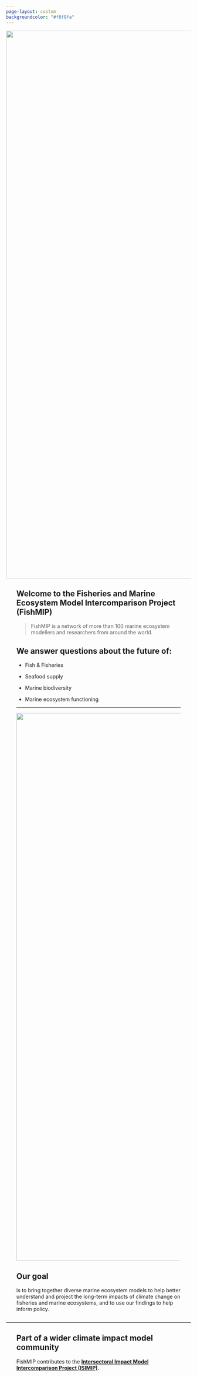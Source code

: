 ```yaml
---
page-layout: custom
backgroundcolor: "#f8f9fa"
---
```


![](images/fush!.jpeg){.column-screen style="padding: 0em;margin: -2 em" fig-align="center" width="1489"}

::: {style="margin:2em"}
## **Welcome to the Fisheries and Marine Ecosystem Model Intercomparison Project (FishMIP)**

> | FishMIP is a network of more than 100 marine ecosystem modellers and researchers from around the world.

## We answer questions about the future of:

-   Fish & Fisheries

-   Seafood supply

-   Marine biodiversity

-   Marine ecosystem functioning

------------------------------------------------------------------------
![](nemow.jpg){.column-screen style="padding: 0em;margin: -2 em" fig-align="center" width="1489"}

## Our goal

is to bring together diverse marine ecosystem models to help better understand and project the long-term impacts of climate change on fisheries and marine ecosystems, and to use our findings to help inform policy.
:::

------------------------------------------------------------------------

::: {style="margin: 2em"}
## Part of a wider climate impact model community

FishMIP contributes to the [**Intersectoral Impact Model Intercomparison Project (ISIMIP)**](https://www.isimip.org/){.email-link}.
:::

